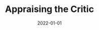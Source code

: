 ---
cover: "./critic.png"
date: "2022-01-01"
title: "Appraising the Critic"
defer: false
slug: "/critic"
areas: 
   - .
---